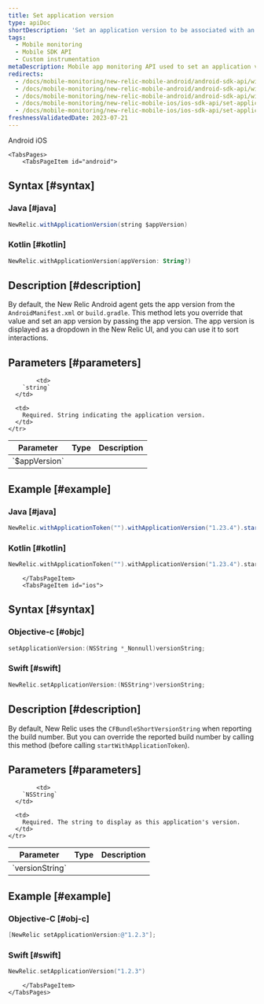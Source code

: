```yaml
---
title: Set application version
type: apiDoc
shortDescription: 'Set an application version to be associated with an interaction.'
tags:
  - Mobile monitoring
  - Mobile SDK API
  - Custom instrumentation
metaDescription: Mobile app monitoring API used to set an application version to be associated with an interaction.
redirects:
  - /docs/mobile-monitoring/new-relic-mobile-android/android-sdk-api/withapplicationversion-android-agent-api
  - /docs/mobile-monitoring/new-relic-mobile-android/android-sdk-api/withapplicationversion-android-sdk-api
  - /docs/mobile-monitoring/new-relic-mobile-android/android-sdk-api/with-application-version
  - /docs/mobile-monitoring/new-relic-mobile-ios/ios-sdk-api/set-application-version-ios-sdk-api
  - /docs/mobile-monitoring/new-relic-mobile-ios/ios-sdk-api/set-application-version
freshnessValidatedDate: 2023-07-21
---
```


<Tabs>
	<TabsBar>
        <TabsBarItem id="android">
            Android
        </TabsBarItem>
        <TabsBarItem id="ios">
            iOS
        </TabsBarItem>
    </TabsBar>

    <TabsPages>
        <TabsPageItem id="android">
## Syntax [#syntax]

### Java [#java]

```java
NewRelic.withApplicationVersion(string $appVersion)
```

### Kotlin [#kotlin]

```kotlin
NewRelic.withApplicationVersion(appVersion: String?)
```

## Description [#description]

By default, the New Relic Android agent gets the app version from the `AndroidManifest.xml` or `build.gradle`. This method lets you override that value and set an app version by passing the app version. The app version is displayed as a dropdown in the New Relic UI, and you can use it to sort interactions.

## Parameters [#parameters]

<table>
  <thead>
    <tr>
      <th width={200}>
        Parameter
      </th>
      <th width={200}>
        Type
      </th>
      <th>
        Description
      </th>
    </tr>
  </thead>

  <tbody>
    <tr>
      <td>
        `$appVersion`
      </td>

            <td>
        `string`
      </td>

      <td>
        Required. String indicating the application version.
      </td>
    </tr>

  </tbody>
</table>


## Example [#example]

### Java [#java]

```java
NewRelic.withApplicationToken("").withApplicationVersion("1.23.4").start(this.getApplication());
```

### Kotlin [#kotlin]

```kotlin
NewRelic.withApplicationToken("").withApplicationVersion("1.23.4").start(applicationContext)
```

        </TabsPageItem>
        <TabsPageItem id="ios">

## Syntax [#syntax]

### Objective-c [#objc]

```objectivec
setApplicationVersion:(NSString *_Nonnull)versionString;
```

### Swift [#swift]

```swift
NewRelic.setApplicationVersion:(NSString*)versionString;
```

## Description [#description]

By default, New Relic uses the `CFBundleShortVersionString` when reporting the build number. But you can override the reported build number by calling this method (before calling `startWithApplicationToken`).

## Parameters [#parameters]

<table>
  <thead>
    <tr>
      <th width={200}>
        Parameter
      </th>
      <th width={200}>
        Type
      </th>
      <th>
        Description
      </th>
    </tr>
  </thead>

  <tbody>
    <tr>
      <td>
        `versionString`
      </td>

            <td>
        `NSString`
      </td>

      <td>
        Required. The string to display as this application's version.
      </td>
    </tr>

  </tbody>
</table>

## Example [#example]

### Objective-C [#obj-c]

```objectivec
[NewRelic setApplicationVersion:@"1.2.3"];
```

### Swift [#swift]

```swift
NewRelic.setApplicationVersion("1.2.3")
```

        </TabsPageItem>
    </TabsPages>
</Tabs>
